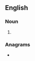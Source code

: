 ==English==

===Noun===
{{head|en|noun plural form}}

# {{plural of|uprising|lang=en}}

===Anagrams===
* {{anagrams|en|suspiring}}